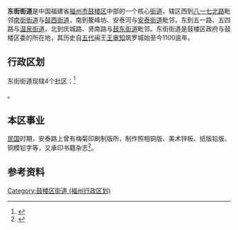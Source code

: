 {{中国乡级行政区
|景观照片文件名 = 
|景观照片描述 = 
|汉语拼音 = Dōngjiē Jiēdào
|其他语言 = [[閩東語|閩東語]][[平話字|平話字]]
|其他语言名称 = Dĕ̤ng-gă̤ gă̤-dô̤
|旧称 = 
|地名出处 = 
|位置图文件名 = 
|位置图描述 = 
|自定义图片= 
|建置时间 = 
|政府驻地 = 津泰路96号
|总人口 = 
|总人口年份 = 
|户籍人口 = 10181户
|户籍人口年份 = 2020
|常住人口 = 35285人
|常住人口年份 = 2020
|人口密度 = 
|GDP = 
|GDP年份 = 
|毗邻 = 
|总面积 = 0.86平方公里
|邮政编码 = 
|电话区号 = 591
|官方网站 = 
|网站名称 = 
|35/01/02/004/000}}
'''东街街道'''是中国福建省[[福州市|福州市]][[鼓楼区_(福州市)|鼓楼区]]中部的一个核心[[街道办事处|街道]]，辖区西到[[八一七北路|八一七北路]]毗邻[[南街街道_(福州市)|南街街道]]与[[鼓西街道|鼓西街道]]，南到鳌峰坊、安泰河与[[安泰街道_(福州市)|安泰街道]]毗邻，东到五一路、五四路与[[温泉街道_(福州市)|温泉街道]]，北到庆城路、贤南路与[[鼓东街道|鼓东街道]]毗邻。东街街道是鼓楼区政府与鼓楼区委的所在地，其历史自[[五代十国|五代]]闽王[[王審知|王审知]]筑罗城始至今1100逾年。

== 行政区划 ==
东街街道现辖4个[[社区_(行政区划)|社区]]：<ref>{{PRC admin/ref sgc|35/01/02/004/000}}</ref>

{{PRC admin/children|35/01/02/004/000}}。

== 本区事业 ==
[[中华民国|民国]]时期，安泰路上曾有梅菊印刷制版所，制作照相铜版、美术锌板、纸版铅版、铜模铅字等，又承印书籍杂志<ref>{{cite journal|title=全球通讯社福州分社两年纪念特刊|publisher=福州全球社|location=福州|year=1936|archivedate=2016-08-26|archiveurl=https://web.archive.org/web/20160826073856/http://www.zashuguan.cn/qikan/22976/13910.html|url=http://www.zashuguan.cn/qikan/22976/13910.html|journal=|access-date=2016-08-26|dead-url=no}}</ref>。

== 参考资料 ==
{{reflist}}
{{PRC admin/navcat|35/01/02/004/000}}

[[Category:鼓楼区街道_(福州行政区划)|Category:鼓楼区街道 (福州行政区划)]]